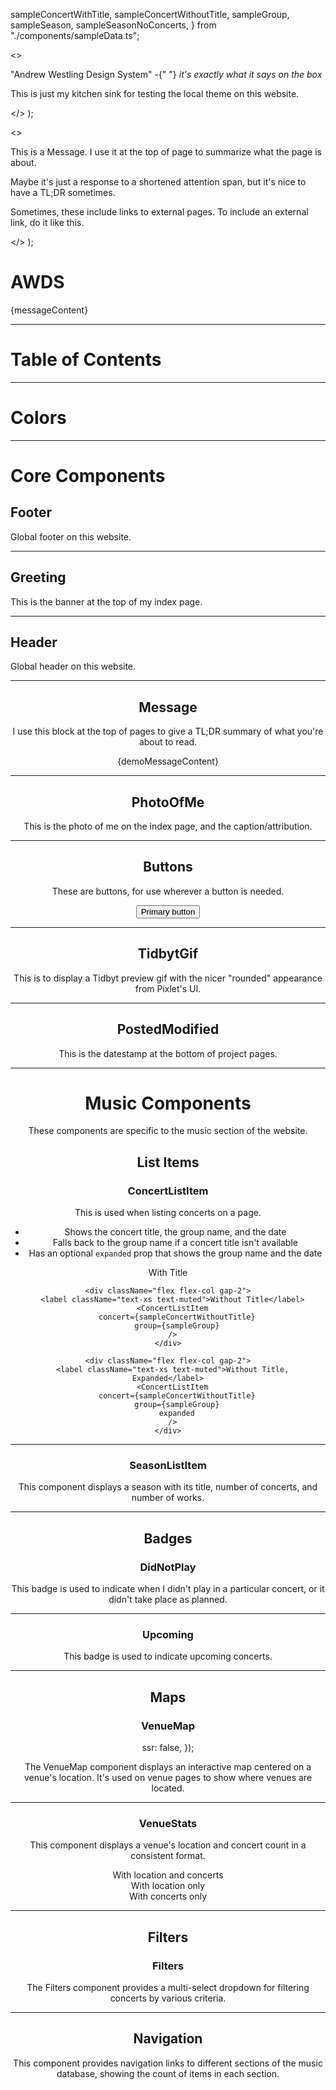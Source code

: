   sampleConcertWithTitle,
  sampleConcertWithoutTitle,
  sampleGroup,
  sampleSeason,
  sampleSeasonNoConcerts,
} from "./components/sampleData.ts";


  <>
    <p className="mb-4">
      "Andrew Westling Design System" -{" "}
      <em>it's exactly what it says on the box</em>
    </p>
    <p>
      This is just my kitchen sink for testing the local theme on this website.
    </p>
  </>
);

  <>
    <p className="mb-4">
      This is a Message. I use it at the top of page to summarize what the page
      is about.
    </p>
    <p className="mb-4">
      Maybe it's just a response to a shortened attention span, but it's nice to
      have a TL;DR sometimes.
    </p>
    <p>
      Sometimes, these include links to external pages. To include an external
      link, <NextLink href="/">do it like this</NextLink>.
    </p>
  </>
);

# AWDS

<Message>{messageContent}</Message>

---

# Table of Contents

---

# Colors

<Colors />

---

# Core Components

## Footer

Global footer on this website.

<ComponentWrapper>
  <Footer />
</ComponentWrapper>

---

## Greeting

This is the banner at the top of my index page.

<ComponentWrapper>
  <Greeting />
</ComponentWrapper>

---

## Header

Global header on this website.

<ComponentWrapper>
  <Header />
</ComponentWrapper>

---

## Message

I use this block at the top of pages to give a TL;DR summary of what you're about to read.

<ComponentWrapper>
  <Message>{demoMessageContent}</Message>
</ComponentWrapper>

---

## PhotoOfMe

This is the photo of me on the index page, and the caption/attribution.

<ComponentWrapper>
  <PhotoOfMe />
</ComponentWrapper>

---

## Buttons

These are buttons, for use wherever a button is needed.

<ComponentWrapper>
  <div className="grid gap-1">
    <Button>Primary button</Button>
  </div>
</ComponentWrapper>

---

## TidbytGif

This is to display a Tidbyt preview gif with the nicer "rounded" appearance from Pixlet's UI.

<ComponentWrapper>
  <TidbytGif src={"/assets/projects/tidbyt/wnyc-name-and-image.gif"} />
</ComponentWrapper>

---

## PostedModified

This is the datestamp at the bottom of project pages.

<ComponentWrapper>
  <PostedModified posted="2021-01-23" modified="2024-02-26" />
</ComponentWrapper>

---

# Music Components

These components are specific to the music section of the website.

## List Items

### ConcertListItem

This is used when listing concerts on a page.

- Shows the concert title, the group name, and the date
- Falls back to the group name if a concert title isn't available
- Has an optional `expanded` prop that shows the group name and the date

<ComponentWrapper>
  <div className="grid gap-6">
    <div className="flex flex-col gap-2">
      <label className="text-xs text-muted">With Title</label>
      <ConcertListItem concert={sampleConcertWithTitle} group={sampleGroup} />
    </div>

    <div className="flex flex-col gap-2">
      <label className="text-xs text-muted">Without Title</label>
      <ConcertListItem
        concert={sampleConcertWithoutTitle}
        group={sampleGroup}
      />
    </div>

    <div className="flex flex-col gap-2">
      <label className="text-xs text-muted">Without Title, Expanded</label>
      <ConcertListItem
        concert={sampleConcertWithoutTitle}
        group={sampleGroup}
        expanded
      />
    </div>
  </div>
</ComponentWrapper>

---

### SeasonListItem

This component displays a season with its title, number of concerts, and number of works.

<ComponentWrapper>
  <div className="grid gap-4">
    <SeasonListItem season={sampleSeason} />
    <SeasonListItem season={sampleSeasonNoConcerts} />
  </div>
</ComponentWrapper>

---

## Badges

### DidNotPlay

This badge is used to indicate when I didn't play in a particular concert, or it didn't take place as planned.

<ComponentWrapper>
  <DidNotPlay />
</ComponentWrapper>

---

### Upcoming

This badge is used to indicate upcoming concerts.

<ComponentWrapper>
  <Upcoming />
</ComponentWrapper>

---

## Maps

### VenueMap

  ssr: false,
});

The VenueMap component displays an interactive map centered on a venue's location. It's used on venue pages to show where venues are located.

<ComponentWrapper>
  <ClientVenueMap
    coordinates="40.765263912243164, -73.97990214578063"
    name="Carnegie Hall"
  />
</ComponentWrapper>

---

### VenueStats

This component displays a venue's location and concert count in a consistent format.

<ComponentWrapper>
  <div className="grid gap-4">
    <div>
      <label className="text-xs text-muted">With location and concerts</label>
      <VenueStats location="New York, NY" concertCount={5} />
    </div>
    <div>
      <label className="text-xs text-muted">With location only</label>
      <VenueStats location="New York, NY" concertCount={0} />
    </div>
    <div>
      <label className="text-xs text-muted">With concerts only</label>
      <VenueStats location={null} concertCount={3} />
    </div>
  </div>
</ComponentWrapper>

---

## Filters

### Filters

The Filters component provides a multi-select dropdown for filtering concerts by various criteria.

<ComponentWrapper>
  <FilterExamples />
</ComponentWrapper>

---

## Navigation

This component provides navigation links to different sections of the music database, showing the count of items in each section.

<ComponentWrapper>
  <Navigation />
</ComponentWrapper>
